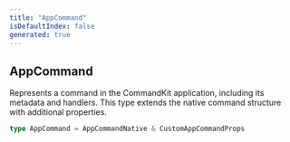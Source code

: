 ```yaml
---
title: "AppCommand"
isDefaultIndex: false
generated: true
---
```



<!-- This file was generated from the CommandKit source. Do not modify. Instead, re-run the "docgen" script -->


## AppCommand

<GenerationInfo sourceFile="packages/commandkit/src/app/handlers/AppCommandHandler.ts" sourceLine="77" packageName="commandkit" />

Represents a command in the CommandKit application, including its metadata and handlers.
This type extends the native command structure with additional properties.

```ts title="Signature"
type AppCommand = AppCommandNative & CustomAppCommandProps
```
